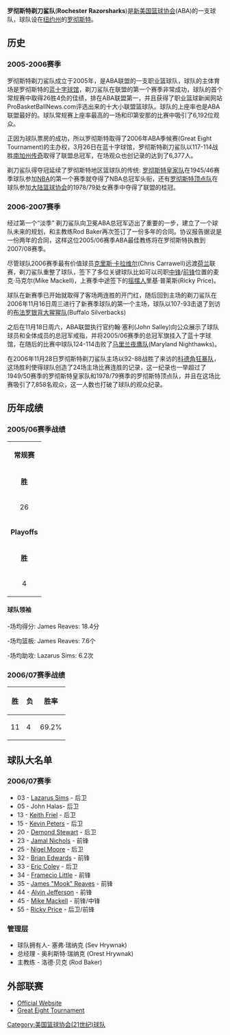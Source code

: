 {{Link style|time=2015-12-12T04:12:31+00:00}}
{{ABA team 
| color1        = white
| color2        = black
| logo          = Rochrazsharkababall.jpg
| pixels        = 149px
| founded       = 2005年
| league        = [[美国篮球协会_(21世纪)|ABA]] 2005年-至今
| history       = 罗彻斯特剃刀鲨 <br>2005年-至今
| arena         = [[:en:Blue_Cross_Arena|蓝十字球馆]]
| city          = [[纽约州|纽约州]],[[罗彻斯特|罗彻斯特]]
| colors        = 灰色，蓝色, & 黑色
| owner         = 塞弗·瑞纳克 博士
| coach         = 洛德·贝克
| championships = 1次 2006年
| titles        = 1次 2006年
| cheerleaders  = 
| dancers       = 
| mascot        = 
}}

'''罗彻斯特剃刀鲨队'''('''Rochester Razorsharks''')是[[美国篮球协会_(21世纪)|新美国篮球协会]](ABA)的一支球队，球队设在[[纽约州|纽约州]]的[[罗彻斯特|罗彻斯特]]。

==历史==

===2005-2006赛季===
罗彻斯特剃刀鲨队成立于2005年，是ABA联盟的一支职业篮球队，球队的主体育场是罗彻斯特的[[:en:Blue_Cross_Arena|蓝十字球馆]]，剃刀鲨队在联盟的第一个赛季非常成功，球队的首个常规赛中取得26胜4负的佳绩，排在ABA联盟第一，并且获得了职业篮球新闻网站ProBasketBallNews.com评选出来的十大小联盟篮球队。球队的上座率也是ABA联盟最好的。球队常规赛上座率最高的一场和印第安那的比赛中吸引了6,192位观众。

正因为球队票房的成功，所以罗彻斯特取得了2006年ABA季候赛(Great Eight Tournament)的主办权，3月26日在蓝十字球馆，罗彻斯特剃刀鲨队以117-114战胜[[南加州传奇|南加州传奇]]取得了联盟总冠军，在场观众也创记录的达到了6,377人。

剃刀鲨队得夺冠延续了罗彻斯特地区篮球队的传统: [[罗彻斯特皇家队|罗彻斯特皇家队]]在1945/46赛季球队参加[[NBA|NBA]]的第一个赛季就夺得了NBA总冠军头衔，还有[[罗彻斯特顶点队|罗彻斯特顶点队]]在球队参加[[大陆篮球协会|大陆篮球协会]]的1978/79处女赛季中夺得了联盟的桂冠。

===2006-2007赛季===
经过第一个“淡季” 剃刀鲨队向卫冕ABA总冠军迈出了重要的一步，建立了一个球队未来的规划，和主教练Rod Baker再次签订了一份多年的合同。协议报告据说是一份两年的合同，这样这位2005/06赛季ABA最佳教练将在罗彻斯特执教到2007/08赛季。

尽管球队2006赛季最有价值球员[[克里斯·卡拉维尔|克里斯·卡拉维尔]](Chris Carrawell)远渡[[荷兰|荷兰]]联赛，剃刀鲨队重整了球队，签下了多位关键球队比如可以司职[[中锋|中锋]]/[[前锋|前锋]]位置的麦克·马克尔(Mike Mackell)，上赛季中途签下的[[摇摆人|摇摆人]]里基·普莱斯(Ricky Price)。

球队在新赛季已开始就取得了客场两连胜的开门红，随后回到主场的剃刀鲨队在2006年11月16日周三进行了新赛季球队的第一个主场，球队以107-93击退了到访的[[布法罗银背大猩猩队|布法罗银背大猩猩队]](Buffalo Silverbacks) 

之后在11月18日周六，ABA联盟执行官约翰·塞利(John Salley)向公众展示了球队球员和全体成员的总冠军戒指，并将2005/06赛季的总冠军旗挂入了蓝十字球馆，在随后的比赛中球队124-114击败了[[马里兰夜鹰队|马里兰夜鹰队]](Maryland Nighthawks)。

在2006年11月28日罗彻斯特剃刀鲨队主场以92-88战胜了来访的[[科德角狂暴队|科德角狂暴队]]，这场胜利使得球队创造了24场主场比赛连胜的记录，这一纪录也一举超过了1949/50赛季的罗彻斯特皇家队和1978/79赛季的罗彻斯特顶点队，并且在这场比赛吸引了7,858名观众，这一人数也打破了球队的观众纪录。

==历年成绩==

===2005/06赛季战绩===

{| border="1" cellpadding="1"
|-
| colspan="7" align="center" | '''常规赛'''
|-
|'''胜''' 
|'''负'''
|'''胜率'''
|'''联赛排名'''
|'''分区排名''' 
|-
|26
|4
|86.7%
|第一 - ABA
|第一 - [[康尼·霍金斯分区|康尼·霍金斯分区]]
|-
| colspan="8" align="center" | '''Playoffs'''
|-
|'''胜''' 
|'''负'''
|'''胜率'''
| colspan="2"|'''最终成绩'''
|-
|4
|0
|100%
| colspan="2"|赢得ABA总冠军头衔 (击败 [[南加州传奇|南加州传奇]])
|}

====球队领袖====
-场均得分: James Reaves: 18.4分

-场均篮板: James Reaves: 7.6个

-场均助攻: Lazarus Sims: 6.2次

===2006/07赛季战绩===

{| class="wikitable"
|-
! 胜
! 负
! 胜率
|-
| 11
| 4
| 69.2%
|}

==球队大名单==
===2006/07赛季===
*03 - [[Lazarus_Sims|Lazarus Sims]] - 后卫
*05 - John Halas- 后卫
*13 - [[Keith_Friel|Keith Friel]] - 后卫
*15 - [[Kevin_Peters|Kevin Peters]] - 后卫
*20 - [[Demond_Stewart|Demond Stewart]] - 后卫
*23 - [[Jamal_Nichols|Jamal Nichols]] - 前锋
*25 - [[Nigel_Moore|Nigel Moore]] - 后卫
*32 - [[Brian_Edwards|Brian Edwards]] - 前锋
*33 - [[Eric_Coley|Eric Coley]] - 后卫
*34 - [[Framecio_Little|Framecio Little]] - 前锋
*35 - [[James_"Mook"_Reaves|James "Mook" Reaves]] - 前锋
*44 - [[Alvin_Jefferson|Alvin Jefferson]] - 前锋
*45 - [[Mike_Mackell|Mike Mackell]] - 前锋/中锋
*55 - [[Ricky_Price|Ricky Price]] - 后卫/前锋

===管理层===

*球队拥有人- 塞弗·瑞纳克 (Sev Hrywnak) 
*总经理 - 奥利斯特·瑞纳克 (Orest Hrywnak)
*主教练 - 洛德·贝克 (Rod Baker)

==外部联赛==
*[http://www.razorsharks.com Official Website]
*[https://web.archive.org/web/20070311131332/http://www.abalive.com/news/releases/?newsid=2006022206001 Great Eight Tournament]

[[Category:美国篮球协会(21世纪)球队|Category:美国篮球协会(21世纪)球队]]